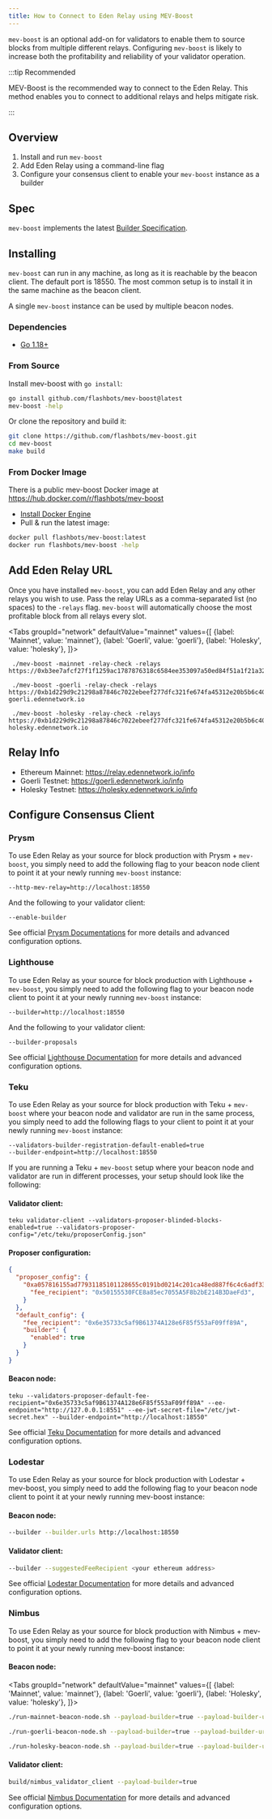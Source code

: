 ```yaml
---
title: How to Connect to Eden Relay using MEV-Boost
---
```


`mev-boost` is an optional add-on for validators to enable them to source blocks from multiple different relays. 
Configuring `mev-boost` is likely to increase both the profitability and reliability of your validator operation.  

:::tip Recommended

MEV-Boost is the recommended way to connect to the Eden Relay. This method enables you to connect to additional relays and helps mitigate risk.

:::

## Overview

1. Install and run `mev-boost`
2. Add Eden Relay using a command-line flag
3. Configure your consensus client to enable your `mev-boost` instance as a builder

## Spec

`mev-boost` implements the latest [Builder Specification](https://github.com/ethereum/builder-specs).

## Installing

`mev-boost` can run in any machine, as long as it is reachable by the beacon client. The default port is 18550. The most common setup is to install it in the same machine as the beacon client.

A single `mev-boost` instance can be used by multiple beacon nodes.

### Dependencies

- [Go 1.18+](https://go.dev/doc/install)

### From Source

Install mev-boost with `go install`:

```bash
go install github.com/flashbots/mev-boost@latest
mev-boost -help
```

Or clone the repository and build it:

```bash
git clone https://github.com/flashbots/mev-boost.git
cd mev-boost
make build
```

### From Docker Image

There is a public mev-boost Docker image at https://hub.docker.com/r/flashbots/mev-boost

- [Install Docker Engine](https://docs.docker.com/engine/install/)
- Pull & run the latest image:

```bash
docker pull flashbots/mev-boost:latest
docker run flashbots/mev-boost -help
```

## Add Eden Relay URL

Once you have installed `mev-boost`, you can add Eden Relay and any other relays you wish to use. Pass the relay URLs as a comma-separated list (no spaces) to the `-relays` flag. `mev-boost` will automatically choose the most profitable block from all relays every slot.

<Tabs
  groupId="network"
  defaultValue="mainnet"
  values={[
    {label: 'Mainnet', value: 'mainnet'},
    {label: 'Goerli', value: 'goerli'},
    {label: 'Holesky', value: 'holesky'},
  ]}>
  <TabItem value="mainnet">

  ```mainnet
   ./mev-boost -mainnet -relay-check -relays https://0xb3ee7afcf27f1f1259ac1787876318c6584ee353097a50ed84f51a1f21a323b3736f271a895c7ce918c038e4265918be@relay.edennetwork.io
  ```

  </TabItem>
  <TabItem value="goerli">

  ```goerli
   ./mev-boost -goerli -relay-check -relays https://0xb1d229d9c21298a87846c7022ebeef277dfc321fe674fa45312e20b5b6c400bfde9383f801848d7837ed5fc449083a12@relay-goerli.edennetwork.io
  ```

  </TabItem>
  <TabItem value="holesky">

  ```holesky
   ./mev-boost -holesky -relay-check -relays https://0xb1d229d9c21298a87846c7022ebeef277dfc321fe674fa45312e20b5b6c400bfde9383f801848d7837ed5fc449083a12@relay-holesky.edennetwork.io
  ```

  </TabItem>
</Tabs>

## Relay Info

* Ethereum Mainnet: https://relay.edennetwork.io/info
* Goerli Testnet: https://goerli.edennetwork.io/info
* Holesky Testnet: https://holesky.edennetwork.io/info

## Configure Consensus Client
### Prysm

To use Eden Relay as your source for block production with Prysm + `mev-boost`, you simply need to add the following flag to your beacon node client to point it at your newly running `mev-boost` instance:

```mainnet
--http-mev-relay=http://localhost:18550
```

And the following to your validator client:
```
--enable-builder
```

See official [Prysm Documentations](https://docs.prylabs.network/docs/advanced/builder#builder-configuration) for more details and advanced configuration options.

### Lighthouse

To use Eden Relay as your source for block production with Lighthouse + `mev-boost`, you simply need to add the following flag to your beacon node client to point it at your newly running `mev-boost` instance:
```
--builder=http://localhost:18550
```

And the following to your validator client:
```
--builder-proposals
```

See official [Lighthouse Documentation](https://lighthouse-book.sigmaprime.io/builders.html) for more details and advanced configuration options.

### Teku

To use Eden Relay as your source for block production with Teku + `mev-boost` where your beacon node and validator are run in the same process, you simply need to add the following flags to your client to point it at your newly running `mev-boost` instance:
```
--validators-builder-registration-default-enabled=true 
--builder-endpoint=http://localhost:18550
```

If you are running a Teku + `mev-boost` setup where your beacon node and validator are run in different processes, your setup should look like the following:

#### Validator client:
```
teku validator-client --validators-proposer-blinded-blocks-enabled=true --validators-proposer-config="/etc/teku/proposerConfig.json"
```

#### Proposer configuration:
```json showLineNumbers
{
  "proposer_config": {
    "0xa057816155ad77931185101128655c0191bd0214c201ca48ed887f6c4c6adf334070efcd75140eada5ac83a92506dd7a": {
      "fee_recipient": "0x50155530FCE8a85ec7055A5F8b2bE214B3DaeFd3",
    }
  },
  "default_config": {
    "fee_recipient": "0x6e35733c5af9B61374A128e6F85f553aF09ff89A",
    "builder": {
      "enabled": true
    }
  }
}
```

#### Beacon node:
```
teku --validators-proposer-default-fee-recipient="0x6e35733c5af9B61374A128e6F85f553aF09ff89A" --ee-endpoint="http://127.0.0.1:8551" --ee-jwt-secret-file="/etc/jwt-secret.hex" --builder-endpoint="http://localhost:18550"
```

See official [Teku Documentation](https://docs.teku.consensys.net/en/latest/HowTo/Builder-Network/) for more details and advanced configuration options.

### Lodestar

To use Eden Relay as your source for block production with Lodestar + mev-boost, you simply need to add the following flag to your beacon node client to point it at your newly running mev-boost instance:

#### Beacon node:

```bash
--builder --builder.urls http://localhost:18550
```

#### Validator client:

```bash
--builder --suggestedFeeRecipient <your ethereum address>
```

See official [Lodestar Documentation](https://chainsafe.github.io/lodestar/usage/mev-integration/#lodestar-and-builder-api) for more details and advanced configuration options.

### Nimbus

To use Eden Relay as your source for block production with Nimbus + mev-boost, you simply need to add the following flag to your beacon node client to point it at your newly running mev-boost instance:

#### Beacon node:

<Tabs
  groupId="network"
  defaultValue="mainnet"
  values={[
    {label: 'Mainnet', value: 'mainnet'},
    {label: 'Goerli', value: 'goerli'},
    {label: 'Holesky', value: 'holesky'},
  ]}>
  <TabItem value="mainnet">

  ```bash
  ./run-mainnet-beacon-node.sh --payload-builder=true --payload-builder-url=http://localhost:18550
  ```

  </TabItem>
  <TabItem value="goerli">

  ```bash
  ./run-goerli-beacon-node.sh --payload-builder=true --payload-builder-url=http://localhost:18550
  ```

  </TabItem>
  <TabItem value="holesky">

  ```bash
  ./run-holesky-beacon-node.sh --payload-builder=true --payload-builder-url=http://localhost:18550
  ```

  </TabItem>
</Tabs>

#### Validator client:

```bash
build/nimbus_validator_client --payload-builder=true
```

See official [Nimbus Documentation](https://nimbus.guide/external-block-builder.html) for more details and advanced configuration options.
